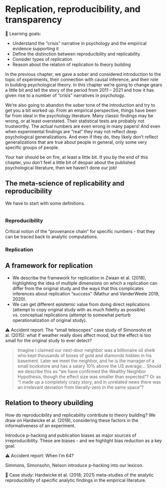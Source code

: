 # Replication, reproducibility, and transparency  {#replication}

::: {.learning-goals}
🍎 Learning goals: 

* Understand the "crisis" narrative in psychology and the empirical evidence supporting it
* Define the distinction between reproducibility and replicability
* Consider types of replication 
* Reason about the relation of replication to theory building
:::

In the previous chapter, we gave a sober and considered introduction to the topic of experiments, their connection with causal inference, and their role in building psychological theory. In this chapter we're going to change gears a little bit and tell the story of the period from 2011 -- 2021 and how it has given rise to a number of "crisis" narratives in psychology. 

We're also going to abandon the sober tone of the introduction and try to get you a bit worked up. From an empirical perspective, things have been far from ideal in the psychology literature. Many classic findings may be wrong, or at least overstated. Their statistical tests are probably not trustworthy. The actual numbers are even wrong in many papers! And even when experimental findings are "real" they may not reflect deep psychological generalizations. And even if they do, they likely don't reflect generalizations that are true about people in general, only some very specific groups of people. 

Your hair should be on fire, at least a little bit. If you by the end of this chapter, you don't feel a little bit of despair about the published psychological literature, then we haven't done our job!

## The meta-science of replicability and reproducibility

We have to start with some definitions. 

```r

```


### Reproducibility

Critical notion of the "provenance chain" for specific numbers - that they can be traced back to analytic computations. 

### Replication

## A framework for replication 

- We describe the framework for replication in Zwaan et al. (2018), highlighting the idea of multiple dimensions on which a replication can differ from the original study and the ways that this complicates inferences about replication “success” (Mathur and VanderWeele 2019, 2020).
- We can get different epistemic value from doing direct replications (attempt to copy original study with as much fidelity as possible) vs. conceptual replications (attempt to somewhat perturb operationalization of original study).

::: {.accident-report}
⚠️ Accident report: The "small telescopes" case study of Simonsohn et al. (2015): what if weather really does affect mood, but the effect is too small for the original study to ever detect?

> Imagine I claimed our next-door neighbor was a billionaire oil sheik who kept thousands of boxes of gold and diamonds hidden in his basement. Later we meet the neighbor, and he is the manager of a small bookstore and has a salary 10% above the US average... Should we describe this as “we have confirmed the Wealthy Neighbor Hypothesis, though the effect size was smaller than expected”? Or as “I made up a completely crazy story, and in unrelated news there was an irrelevant deviation from literally-zero in the same space”?
:::

## Relation to theory ubuilding

How do reproducibility and replicability contribute to theory building? We draw on Hardwicke et al. (2018), considering these factors in the informativeness of an experiment.


Introduce p-hacking and publication biases as major sources of irreproducibility. These are biases - and we highlight bias reduction as a key goal.


::: {.accident-report}
⚠️ Accident report: When I'm 64?

Simmons, Simonsohn, Nelson introduce p-hacking into our lexicon. 

:::




::: {.case-study}
🔬 Case study: Hardwicke et al. (2018; 2021) meta-studies of the analytic reproducibility of specific analytic findings in the empirical literature.
:::
